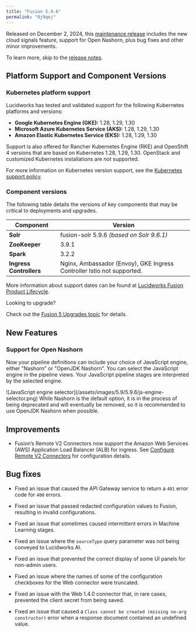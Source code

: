 ```yaml
---
title: "Fusion 5.9.6"
permalink: "0j9qej"
---
```


Released on December 2, 2024,
this [maintenance release](/policies/7shln5/lucidworks-version-support-lifecycle#maintenance-release-support-policy) includes
the new cloud signals feature, support for Open Nashorn, plus bug fixes and other minor improvements.

To learn more, skip to the [release notes](#rel-notes).

## Platform Support and Component Versions

### Kubernetes platform support

Lucidworks has tested and validated support for the following Kubernetes platforms and versions:

* **Google Kubernetes Engine (GKE):** 1.28, 1.29, 1.30
* **Microsoft Azure Kubernetes Service (AKS):** 1.28, 1.29, 1.30
* **Amazon Elastic Kubernetes Service (EKS):** 1.28, 1.29, 1.30

Support is also offered for Rancher Kubernetes Engine (RKE) and OpenShift 4 versions that are based on Kubernetes 1.28, 1.29, 1.30. OpenStack and customized Kubernetes installations are *not* supported.

For more information on Kubernetes version support, see the [Kubernetes support policy](/policies/7shln5/lucidworks-version-support-lifecycle#kubernetes-support).

### Component versions

The following table details the versions of key components that may be critical to deployments and upgrades.

| Component | Version |
| --- | --- |
| **Solr** | fusion-solr 5.9.6  *(based on Solr 9.6.1)* |
| **ZooKeeper** | 3.9.1 |
| **Spark** | 3.2.2 |
| **Ingress Controllers** | Nginx, Ambassador (Envoy), GKE Ingress Controller  Istio not supported. |

More information about support dates can be found at [Lucidworks Fusion Product Lifecycle](/policies/7shln5/lucidworks-version-support-lifecycle).

<Tip>
Looking to upgrade?

Check out the [Fusion 5 Upgrades topic](/how-to/upgrade-fusion-5/3svmoc/fusion-5-upgrades) for details.
</Tip>

## New Features

### Support for Open Nashorn

Now your pipeline definitions can include your choice of JavaScript engine, either "Nashorn" or "OpenJDK Nashorn".
You can select the JavaScript engine in the pipeline views.
Your JavaScript pipeline stages are interpreted by the selected engine.

<Frame>![JavaScript engine selector](/assets/images/5.9/5.9.6/js-engine-selector.png)</Frame>

<Note>
While Nashorn is the default option, it is in the process of being deprecated and will eventually be removed, so it is recommended to use OpenJDK Nashorn when possible.
</Note>

## Improvements

* Fusion’s Remote V2 Connectors now support the Amazon Web Services (AWS) Application Load Balancer (ALB) for ingress.
  See [Configure Remote V2 Connectors](/how-to/ssl8ue/configure-remote-v-2-connectors#enable-backend-ingress) for configuration details.

## Bug fixes

* Fixed an issue that caused the API Gateway service to return a `401` error code for `400` errors.

* Fixed an issue that passed redacted configuration values to Fusion, resulting in invalid configurations.

* Fixed an issue that sometimes caused intermittent errors in Machine Learning stages.

* Fixed an issue where the `sourceType` query parameter was not being conveyed to Lucidworks AI.

* Fixed an issue that prevented the correct display of some UI panels for non-admin users.

* Fixed an issue where the names of some of the configuration checkboxes for the Web connector were truncated.

* Fixed an issue with the Web 1.4.0 connector that, in rare cases, prevented the client secret from being saved.

* Fixed an issue that caused a `Class cannot be created (missing no-arg constructor)` error when a response document contained an undefined value.